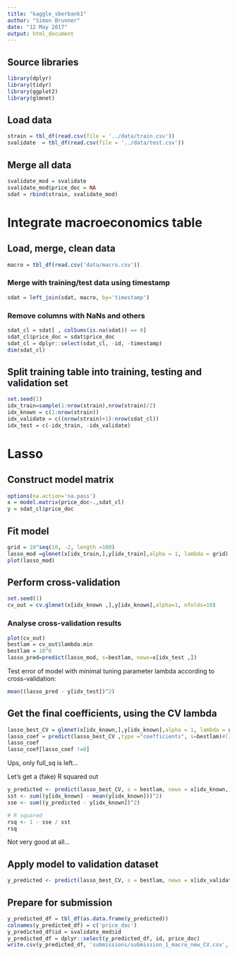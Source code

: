 ```yaml
---
title: "kaggle_sberbank1"
author: "Simon Brunner"
date: "12 May 2017"
output: html_document
---
```


## Source libraries
```r
library(dplyr)
library(tidyr)
library(ggplot2)
library(glmnet)
```

## Load data
```r
strain = tbl_df(read.csv(file = '../data/train.csv'))
svalidate  = tbl_df(read.csv(file = '../data/test.csv'))
```

## Merge all data
```r
svalidate_mod = svalidate
svalidate_mod$price_doc = NA
sdat = rbind(strain, svalidate_mod)
```

# Integrate macroeconomics table

## Load, merge, clean data
```r
macro = tbl_df(read.csv('data/macro.csv'))
```

### Merge with training/test data using timestamp
```r
sdat = left_join(sdat, macro, by='timestamp')
```

### Remove columns with NaNs and others
```r
sdat_cl = sdat[ , colSums(is.na(sdat)) == 0]
sdat_cl$price_doc = sdat$price_doc
sdat_cl = dplyr::select(sdat_cl, -id, -timestamp)
dim(sdat_cl)
```

## Split training table into training, testing and validation set
```r
set.seed(1)
idx_train=sample(1:nrow(strain),nrow(strain)/2)
idx_known = c(1:nrow(strain))
idx_validate = c((nrow(strain)+1):nrow(sdat_cl))
idx_test = c(-idx_train, -idx_validate)
```

# Lasso

## Construct model matrix
```r
options(na.action='na.pass')
x = model.matrix(price_doc~.,sdat_cl)
y = sdat_cl$price_doc
```

## Fit model
```r
grid = 10^seq(10, -2, length =100)
lasso_mod =glmnet(x[idx_train,],y[idx_train],alpha = 1, lambda = grid)
plot(lasso_mod)
```

## Perform cross-validation
```r
set.seed(1)
cv_out = cv.glmnet(x[idx_known ,],y[idx_known],alpha=1, nfolds=10)
```

### Analyse cross-validation results
```r
plot(cv_out) 
bestlam = cv_out$lambda.min 
bestlam = 10^6
lasso_pred=predict(lasso_mod, s=bestlam, newx=x[idx_test ,]) 
```

Test error of model with minimal tuning parameter lambda according to cross-validation:
```r
mean((lasso_pred - y[idx_test])^2)
```

## Get the final coefficients, using the CV lambda
```r
lasso_best_CV = glmnet(x[idx_known,],y[idx_known],alpha = 1, lambda = grid)
lasso_coef = predict(lasso_best_CV ,type ="coefficients", s=bestlam)#[1:20,]
lasso_coef
lasso_coef[lasso_coef !=0]
```
Ups, only full_sq is left...

Let's get a (fake) R squared out
```r
y_predicted <- predict(lasso_best_CV, s = bestlam, newx = x[idx_known,])
sst <- sum((y[idx_known] - mean(y[idx_known]))^2)
sse <- sum((y_predicted - y[idx_known])^2)

# R squared
rsq <- 1 - sse / sst
rsq
```
Not very good at all...

## Apply model to validation dataset
```r
y_predicted <- predict(lasso_best_CV, s = bestlam, newx = x[idx_validate,])
```

## Prepare for submission
```r
y_predicted_df = tbl_df(as.data.frame(y_predicted))
colnames(y_predicted_df) = c('price_doc')
y_predicted_df$id = svalidate_mod$id
y_predicted_df = dplyr::select(y_predicted_df, id, price_doc)
write.csv(y_predicted_df, 'submissions/submission_1_macro_new_CV.csv', row.names = F)
```


